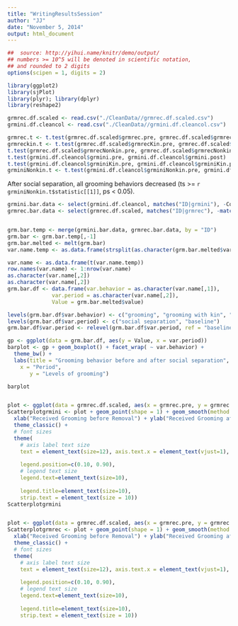 ```yaml
---
title: "WritingResultsSession"
author: "JJ"
date: "November 5, 2014"
output: html_document
---
```



```r
##  source: http://yihui.name/knitr/demo/output/
## numbers >= 10^5 will be denoted in scientific notation,
## and rounded to 2 digits 
options(scipen = 1, digits = 2)
```

```r
library(ggplot2)
library(sjPlot)
library(plyr); library(dplyr)
library(reshape2)
```


```r
grmrec.df.scaled <- read.csv("./CleanData//grmrec.df.scaled.csv")
grmini.df.cleancol <- read.csv("./CleanData//grmini.df.cleancol.csv")
```

```r
grmrec.t <- t.test(grmrec.df.scaled$grmrec.pre, grmrec.df.scaled$grmrec.post)
grmreckin.t <- t.test(grmrec.df.scaled$grmrecKin.pre, grmrec.df.scaled$grmrecKin.post)
t.test(grmrec.df.scaled$grmrecNonkin.pre, grmrec.df.scaled$grmrecNonkin.post)
t.test(grmini.df.cleancol$grmini.pre, grmini.df.cleancol$grmini.post)
t.test(grmini.df.cleancol$grminiKin.pre, grmini.df.cleancol$grminiKin.post)
grminiNonkin.t <- t.test(grmini.df.cleancol$grminiNonkin.pre, grmini.df.cleancol$grminiNonkin.post)

```
After social separation, all grooming behaviors decreased (ts >= `r grminiNonkin.t$statistic[[1]]`, ps < 0.05).

```r
grmini.bar.data <- select(grmini.df.cleancol, matches("ID|grmini"), -ConfidencePre, ignore.case = TRUE)
grmrec.bar.data <- select(grmrec.df.scaled, matches("ID|grmrec"), -matches("scaled|Confidence"))


grm.bar.temp <- merge(grmini.bar.data, grmrec.bar.data, by = "ID")
grm.bar <- grm.bar.temp[,-1]
grm.bar.melted <- melt(grm.bar)
var.name.temp <- as.data.frame(strsplit(as.character(grm.bar.melted$variable), "[.]"))

var.name <- as.data.frame(t(var.name.temp))
row.names(var.name) <- 1:nrow(var.name)
as.character(var.name[,2])
as.character(var.name[,2])
grm.bar.df <- data.frame(var.behavior = as.character(var.name[,1]), 
              var.period = as.character(var.name[,2]), 
              Value = grm.bar.melted$value)

```

```r
levels(grm.bar.df$var.behavior) <- c("grooming", "grooming with kin", "grooming with non-kin", "received grooming", "received grooming with kin", "received grooming with nonkin")
levels(grm.bar.df$var.period) <- c("social separation", "baseline")
grm.bar.df$var.period <- relevel(grm.bar.df$var.period, ref = "baseline")

gp <- ggplot(data = grm.bar.df, aes(y = Value, x = var.period))
barplot <- gp + geom_boxplot() + facet_wrap( ~ var.behavior) + 
  theme_bw() +
  labs(title = "Grooming behavior before and after social separation",
    x = "Period",
       y = "Levels of grooming")

barplot
```

```r

```

```r
plot <- ggplot(data = grmrec.df.scaled, aes(x = grmrec.pre, y = grmrec.post))
Scatterplotgrmini <- plot + geom_point(shape = 1) + geom_smooth(method = lm) + 
  xlab("Received Grooming before Removal") + ylab("Received Grooming after Removal") +
  theme_classic() +
  # font sizes
  theme(
    # axis label text size
    text = element_text(size=12), axis.text.x = element_text(vjust=1), 
    
    legend.position=c(0.10, 0.90),
    # legend text size
    legend.text=element_text(size=10),
    
    legend.title=element_text(size=10),
    strip.text = element_text(size = 10))
Scatterplotgrmini


plot <- ggplot(data = grmrec.df.scaled, aes(x = grmrec.pre, y = grmrec.post))
Scatterplotgrmrec <- plot + geom_point(shape = 1) + geom_smooth(method = lm) + 
  xlab("Received Grooming before Removal") + ylab("Received Grooming after Removal") +
  theme_classic() +
  # font sizes
  theme(
    # axis label text size
    text = element_text(size=12), axis.text.x = element_text(vjust=1), 
    
    legend.position=c(0.10, 0.90),
    # legend text size
    legend.text=element_text(size=10),
    
    legend.title=element_text(size=10),
    strip.text = element_text(size = 10))
```